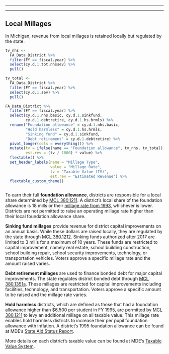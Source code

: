 ------------------------------------------------------------------------

------------------------------------------------------------------------

## Local Millages

In Michigan, revenue from local millages is retained locally but regulated by the state.  

```r

tv_nhs <- 
  FA_Data_District %>% 
  filter(FY == fiscal.year) %>% 
  select(cy.d.1.tot.nhssev) %>% 
  pull()

tv_total <- 
  FA_Data_District %>% 
  filter(FY == fiscal.year) %>% 
  select(cy.d.1.sev) %>% 
  pull()

FA_Data_District %>% 
  filter(FY == fiscal.year) %>% 
  select(cy.d.1.nhs.basic, cy.d.1.sinkfund, 
         cy.d.1.debtretire, cy.d.1.hs.hrmls) %>%
  rename("Foundation allowance" = cy.d.1.nhs.basic,
         "Hold harmless" = cy.d.1.hs.hrmls,
         "Sinking fund" = cy.d.1.sinkfund,
         "Debt retirement" = cy.d.1.debtretire) %>% 
  pivot_longer(cols = everything()) %>% 
  mutate(tv = ifelse(name == "Foundation allowance", tv_nhs, tv_total),
         est.rev = (tv / 1000) * value) %>% 
  flextable() %>% 
  set_header_labels(name = "Millage Type",
                    value = "Millage Rate",
                    tv = "Taxable Value (TV)",
                    est.rev = "Estimated Revenue") %>% 
  flextable_custom_theme()



```


To earn their full **foundation allowance**, districts are responsible for a local share determined by [MCL 380.1211](https://www.legislature.mi.gov/Laws/MCL?objectName=MCL-380-1211). A district's local share of the foundation allowance is 18 mills or their [millage rate from 1993](https://www.michigan.gov/-/media/Project/Websites/taxes/MISC/2004/2004_Appendix2.pdf?rev=3e91680c3b454619902e28569dd8d970), whichever is lower. Districts are not permitted to raise an operating millage rate higher than their local foundation allowance share. 

**Sinking fund millages** provide revenue for district capital improvements on an annual basis. While these dollars are raised locally, they are regulated by the state through [MCL 380.1212](https://www.legislature.mi.gov/Laws/MCL?objectName=mcl-380-1212). Sinking funds authorized after 2017 are limited to 3 mills for a maximum of 10 years. These funds are restricted to capital improvement, namely real estate, school building construction, school building repair, school security improvements, technology, or transportation vehicles. Voters approve a specific millage rate and the amount raised varies.

**Debt retirement millages** are used to finance bonded debt for major capital improvements. The state regulates district bonded debt through [MCL 380.1351a](https://www.legislature.mi.gov/Laws/MCL?objectName=mcl-380-1351a). These millages are restricted for capital improvements including facilities, technology, and transportation. Voters approve a specific amount to be raised and the millage rate varies.

**Hold harmless** districts, which are defined as those that had a foundation allowance higher than $6,500 per student in FY 1995, are permitted by [MCL 380.1211](https://www.legislature.mi.gov/Laws/MCL?objectName=MCL-380-1211) to levy an additional millage on all taxable value. This millage rate enables hold harmless districts to increase their per pupil foundation allowance with inflation. A district's 1995 foundation allowance can be found at MDE's [State Aid Status Report](https://mdoe.state.mi.us/samspublic/Home/StatusReportDetail). 


More details on each district's taxable value can be found at MDE's [Taxable Value System](https://mdoe.state.mi.us/TVS/Menu). 


